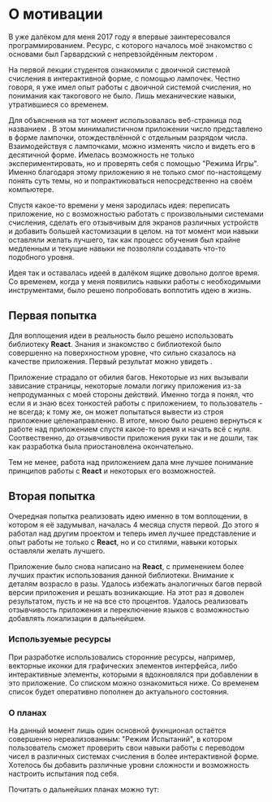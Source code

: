 
# О мотивации

В уже далёком для меня 2017 году я впервые заинтересовался программированием. Ресурс, с которого началось моё знакомство с основами был Гарвардский <Anchor href="https://cs50.harvard.edu/" label="курс CS50" /> с непревзойдённым лектором <Anchor href="https://cs.harvard.edu/malan/" title="David J. Malan" label="David J. Malan" />.

На первой лекции студентов ознакомили с двоичной системой счисления в интерактивной форме, с помощью лампочек. Честно говоря, я уже имел опыт работы с двоичной системой счисления, но понимания как такогового не было. Лишь механические навыки, утратившиеся со временем.

Для объяснения на тот момент использовалась веб-страница под названием <Anchor href="http://cdn.cs50.net/2016/x/psets/0/pset0/bulbs.html" label="CS50 Binary Bulbs" />. В этом минималистичном приложении число представлено в форме лампочки, отождествлённой с отдельным разрядом числа. Взаимодействуя с лампочками, можно изменять число и видеть его в десятичной форме. Имелась возможность не только экспериментировать, но и проверять себя с помощью "Режима Игры". Именно благодаря этому приложению я не только смог по-настоящему понять суть темы, но и попрактиковаться непосредственно на своём компьютере.

Спустя какое-то времени у меня зародилась идея: переписать приложение, но с возможностью работать с произвольными системами счисления, сделать его отзывчивым для экранов различных устройств и добавить большей кастомизации в целом. на тот момент мои навыки оставляли желать лучшего, так как процесс обучения был крайне медленным и текущие навыки не позволяли создавать что-то подобного уровня.

Идея так и оставалась идеей в далёком ящике довольно долгое время. Со временем, когда у меня появились навыки работы с необходимыми инструментами, было решено попробовать воплотить идею в жизнь.

## Первая попытка

Для воплощения идеи в реальность было решено использовать библиотеку __React__. Знания и знакомство с библиотекой было совершенно на поверхностном уровне, что сильно сказалось на качестве приложения. Первый результат можно увидеть <Anchor href="https://ericrovell.github.io/numeral-based-bulbs/" title="Numeral base bulbs" label="здесь" />. 

Приложение страдало от обилия багов. Некоторые из них вызывали зависание страницы, некоторые ломали логику приложения из-за непродуманных с моей стороны действий. Именно тогда я понял, что если я и знаю всех тонкостей работы с приложением, то пользователь - не всегда; к тому же, он может попытаться вывести из строя приложение целенаправленно. В итоге, мною было решено вернуться к работе над приложением спустя какое-то время и начать всё с нуля. Соотвественно, до отзывчивости приложения руки так и не дошли, так как разработка была приостановлена окончательно.

Тем не менее, работа над приложением дала мне лучшее понимание принципов работы с __React__ и некоторых его возможностей.

## Вторая попытка

Очередная попытка реализовать идею именно в том воплощении, в котором я её задумывал, началась 4 месяца спустя первой.
До этого я работал над другим проектом и теперь имел лучшее представление и опыт работы не только с __React__, но и со стилями, навыки которых оставляли желать лучшего. 

Приложение было снова написано на __React__, с применением более лучших практик использования данной библиотеки. Внимание к деталям возрасло в разы. Удалось избежать аналогичных багов первой версии приложения и решать возникающие. На этот раз я доволен результатом, пусть и не на все сто процентов. Удалось реализовать отзывчивость приложения и переключение языков с возможностью добавлять локализации в дальнейшем.

### Используемые ресурсы

При разработке использовались сторонние ресурсы, например, векторные иконки для графических элементов интерфейса, либо интерактивные элементы, которыми я вдохновлялся при добавлении в это приложение. Со списком можно ознакомиться ниже. Со временем список будет оперативно пополнен до актуального состояния. 

<div style={{ padding: "1em 0", placeSelf: "center" }}>
  <ButtonLink
    title="Атрибуции"
    href="/[lang]/about/[...route]"
    as="/ru/about/ru/attributions"
  />
</div>

### О планах

На данный момент лишь один основной фукнционал остаётся совершенно нереализованным: "Режим Испытаний", в котором пользователь сможет проверить свои навыки работы с переводом чисел в различных системах счисления в более интерактивной форме. Хотелось бы добавить различные уровни сложности и возможность настроить испытания под себя.

Почитать о дальнейших планах можно тут:

<div style={{ padding: "1em 0", placeSelf: "center" }}>
  <ButtonLink
    title="Планы"
    href="/[lang]/about/[...route]"
    as="/ru/about/ru/todo"
  />
</div>
